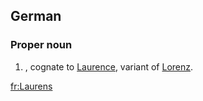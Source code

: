 ==German==

===Proper noun===
{{head|de}}

# {{given name|male|lang=de}}, cognate to [[Laurence]], variant of [[Lorenz]].

[[fr:Laurens]]